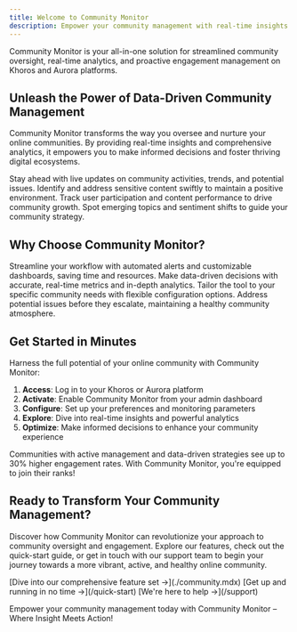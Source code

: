 ```yaml
---
title: Welcome to Community Monitor
description: Empower your community management with real-time insights and powerful analytics.
---
```



<Card icon="🚀" title="Elevate Your Community Management">
  Community Monitor is your all-in-one solution for streamlined community oversight, real-time analytics, and proactive engagement management on Khoros and Aurora platforms.
</Card>

## Unleash the Power of Data-Driven Community Management

Community Monitor transforms the way you oversee and nurture your online communities. By providing real-time insights and comprehensive analytics, it empowers you to make informed decisions and foster thriving digital ecosystems.

<CardGrid stagger>
  <Card icon="📊" title="Real-Time Insights">
    Stay ahead with live updates on community activities, trends, and potential issues.
  </Card>
  <Card icon="🛡️" title="Proactive Moderation">
    Identify and address sensitive content swiftly to maintain a positive environment.
  </Card>
  <Card icon="📈" title="Engagement Analytics">
    Track user participation and content performance to drive community growth.
  </Card>
  <Card icon="🔍" title="Trend Detection">
    Spot emerging topics and sentiment shifts to guide your community strategy.
  </Card>
</CardGrid>

## Why Choose Community Monitor?

<Tabs>
  <TabItem label="Efficiency">
    Streamline your workflow with automated alerts and customizable dashboards, saving time and resources.
  </TabItem>
  <TabItem label="Precision">
    Make data-driven decisions with accurate, real-time metrics and in-depth analytics.
  </TabItem>
  <TabItem label="Adaptability">
    Tailor the tool to your specific community needs with flexible configuration options.
  </TabItem>
  <TabItem label="Proactivity">
    Address potential issues before they escalate, maintaining a healthy community atmosphere.
  </TabItem>
</Tabs>

## Get Started in Minutes

Harness the full potential of your online community with Community Monitor:

1. **Access**: Log in to your Khoros or Aurora platform
2. **Activate**: Enable Community Monitor from your admin dashboard
3. **Configure**: Set up your preferences and monitoring parameters
4. **Explore**: Dive into real-time insights and powerful analytics
5. **Optimize**: Make informed decisions to enhance your community experience

<Card icon="💡" title="Did You Know?">
  Communities with active management and data-driven strategies see up to 30% higher engagement rates. With Community Monitor, you're equipped to join their ranks!
</Card>

## Ready to Transform Your Community Management?

Discover how Community Monitor can revolutionize your approach to community oversight and engagement. Explore our features, check out the quick-start guide, or get in touch with our support team to begin your journey towards a more vibrant, active, and healthy online community.

<CardGrid>
  <Card title="Explore Features" icon="🔍">
    [Dive into our comprehensive feature set →](./community.mdx)
  </Card>
  <Card title="Quick Start Guide" icon="🚀">
    [Get up and running in no time →](/quick-start)
  </Card>
  <Card title="Contact Support" icon="🤝">
    [We're here to help →](/support)
  </Card>
</CardGrid>

Empower your community management today with Community Monitor – Where Insight Meets Action!